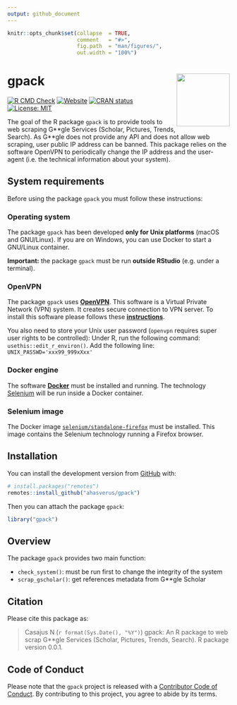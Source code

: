 ```yaml
---
output: github_document
---
```


<!-- README.md is generated from README.Rmd. Please edit that file -->


```r
knitr::opts_chunk$set(collapse  = TRUE,
                      comment   = "#>",
                      fig.path  = "man/figures/",
                      out.width = "100%")
```



gpack <img src="man/figures/package-sticker.png" align="right" style="float:right; height:120px;"/>
=========================================================

<!-- badges: start -->
[![R CMD Check](https://github.com/ahasverus/gpack/actions/workflows/R-CMD-check.yaml/badge.svg)](https://github.com/ahasverus/gpack/actions/workflows/R-CMD-check.yaml)
[![Website](https://github.com/ahasverus/gpack/actions/workflows/pkgdown.yaml/badge.svg)](https://github.com/ahasverus/gpack/actions/workflows/pkgdown.yaml)
[![CRAN status](https://www.r-pkg.org/badges/version/gpack)](https://CRAN.R-project.org/package=gpack)
[![License: MIT](https://img.shields.io/badge/License-MIT-yellow.svg)](https://choosealicense.com/licenses/mit/)
<!-- badges: end -->


The goal of the R package `gpack` is to provide tools to web scraping G\*\*gle 
Services (Scholar, Pictures, Trends, Search). As G\*\*gle does not provide any API
and does not allow web scraping, user public IP address can be banned. This 
package relies on the software OpenVPN to periodically change the IP address
and the user-agent (i.e. the technical information about your system).



## System requirements

Before using the package `gpack` you must follow these instructions:


### Operating system

The package `gpack` has been developed **only for Unix platforms** (macOS and GNU/Linux).
If you are on Windows, you can use Docker to start a GNU/Linux container.

**Important:** the package `gpack` must be run **outside RStudio** (e.g. under a terminal).


### OpenVPN

The package `gpack` uses [**OpenVPN**](https://openvpn.net/). This software is a Virtual Private Network 
(VPN) system. It creates secure connection to VPN server. To install this software
please follows these [**instructions**](https://gist.github.com/ahasverus/41f8a99583149534cac08e7b8f13c51b).

You also need to store your Unix user password (`openvpn` requires super user 
rights to be controlled): Under R, run the following command: 
`usethis::edit_r_environ()`. Add the following line: `UNIX_PASSWD='xxx99_999xXxx'`



### Docker engine

The software [**Docker**](https://www.docker.com/) must be installed and running.
The technology [Selenium](https://www.selenium.dev/) will be run inside a Docker
container.



### Selenium image

The Docker image 
[`selenium/standalone-firefox`](https://hub.docker.com/r/selenium/standalone-firefox) 
must be installed. This image contains the Selenium technology running a Firefox browser.



## Installation

You can install the development version from [GitHub](https://github.com/) with:

```r
# install.packages("remotes")
remotes::install_github("ahasverus/gpack")
```

Then you can attach the package `gpack`:

```r
library("gpack")
```



## Overview

The package `gpack` provides two main function:

- `check_system()`: must be run first to change the integrity of the system
- `scrap_gscholar()`: get references metadata from G\*\*gle Scholar



## Citation

Please cite this package as: 

> Casajus N (`r format(Sys.Date(), "%Y")`) gpack: An R package to web scrap 
G\*\*gle Services (Scholar, Pictures, Trends, Search). R package version 0.0.1.



## Code of Conduct

Please note that the `gpack` project is released with a 
[Contributor Code of Conduct](https://contributor-covenant.org/version/2/0/CODE_OF_CONDUCT.html). 
By contributing to this project, you agree to abide by its terms.
